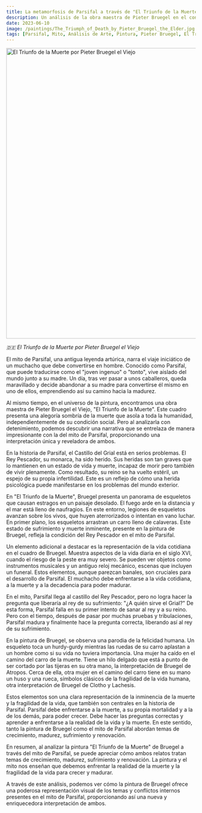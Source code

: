 ```yaml
---
title: La metamorfosis de Parsifal a través de "El Triunfo de la Muerte"
description: Un análisis de la obra maestra de Pieter Bruegel en el contexto del mito de Parsifal
date: 2023-06-10
image: /paintings/The_Triumph_of_Death_by_Pieter_Bruegel_the_Elder.jpg
tags: [Parsifal, Mito, Análisis de Arte, Pintura, Pieter Bruegel, El Triunfo de la Muerte, Psicoanálisis, Jacques Lacan, Interpretación, Crecimiento, Madurez, Muerte, Sufrimiento, Renovación]
---
```


<Link href="/paintings/pieter-bruegel-the-elder-the-triumph-of-death-1562">
  <Image className="w-full" width="1080" height="772" src="/paintings/The_Triumph_of_Death_by_Pieter_Bruegel_the_Elder.jpg"
        alt="El Triunfo de la Muerte por Pieter Bruegel el Viejo"
        caption="El Triunfo de la Muerte por Pieter Bruegel el Viejo"/>
</Link>

_🇩🇪 El Triunfo de la Muerte por Pieter Bruegel el Viejo_

El mito de Parsifal, una antigua leyenda artúrica, narra el viaje iniciático de un muchacho que debe convertirse en hombre. Conocido como Parsifal, que puede traducirse como el "joven ingenuo" o "tonto", vive aislado del mundo junto a su madre. Un día, tras ver pasar a unos caballeros, queda maravillado y decide abandonar a su madre para convertirse él mismo en uno de ellos, emprendiendo así su camino hacia la madurez.

Al mismo tiempo, en el universo de la pintura, encontramos una obra maestra de Pieter Bruegel el Viejo, "El Triunfo de la Muerte". Este cuadro presenta una alegoría sombría de la muerte que asola a toda la humanidad, independientemente de su condición social. Pero al analizarla con detenimiento, podemos descubrir una narrativa que se entrelaza de manera impresionante con la del mito de Parsifal, proporcionando una interpretación única y reveladora de ambos.

En la historia de Parsifal, el Castillo del Grial está en serios problemas. El Rey Pescador, su monarca, ha sido herido. Sus heridas son tan graves que lo mantienen en un estado de vida y muerte, incapaz de morir pero también de vivir plenamente. Como resultado, su reino se ha vuelto estéril, un espejo de su propia infertilidad. Este es un reflejo de cómo una herida psicológica puede manifestarse en los problemas del mundo exterior.

En "El Triunfo de la Muerte", Bruegel presenta un panorama de esqueletos que causan estragos en un paisaje desolado. El fuego arde en la distancia y el mar está lleno de naufragios. En este entorno, legiones de esqueletos avanzan sobre los vivos, que huyen aterrorizados o intentan en vano luchar. En primer plano, los esqueletos arrastran un carro lleno de calaveras. Este estado de sufrimiento y muerte inminente, presente en la pintura de Bruegel, refleja la condición del Rey Pescador en el mito de Parsifal.

Un elemento adicional a destacar es la representación de la vida cotidiana en el cuadro de Bruegel. Muestra aspectos de la vida diaria en el siglo XVI, cuando el riesgo de la peste era muy severo. Se pueden ver objetos como instrumentos musicales y un antiguo reloj mecánico, escenas que incluyen un funeral. Estos elementos, aunque parezcan banales, son cruciales para el desarrollo de Parsifal. El muchacho debe enfrentarse a la vida cotidiana, a la muerte y a la decadencia para poder madurar.

En el mito, Parsifal llega al castillo del Rey Pescador, pero no logra hacer la pregunta que liberaría al rey de su sufrimiento: "¿A quién sirve el Grial?" De esta forma, Parsifal falla en su primer intento de sanar al rey y a su reino. Pero con el tiempo, después de pasar por muchas pruebas y tribulaciones, Parsifal madura y finalmente hace la pregunta correcta, liberando así al rey de su sufrimiento.

En la pintura de Bruegel, se observa una parodia de la felicidad humana. Un esqueleto toca un hurdy-gurdy mientras las ruedas de su carro aplastan a un hombre como si su vida no tuviera importancia. Una mujer ha caído en el camino del carro de la muerte. Tiene un hilo delgado que está a punto de ser cortado por las tijeras en su otra mano, la interpretación de Bruegel de Atropos. Cerca de ella, otra mujer en el camino del carro tiene en su mano un huso y una rueca, símbolos clásicos de la fragilidad de la vida humana, otra interpretación de Bruegel de Clotho y Lachesis.

Estos elementos son una clara representación de la inminencia de la muerte y la fragilidad de la vida, que también son centrales en la historia de Parsifal. Parsifal debe enfrentarse a la muerte, a su propia mortalidad y a la de los demás, para poder crecer. Debe hacer las preguntas correctas y aprender a enfrentarse a la realidad de la vida y la muerte. En este sentido, tanto la pintura de Bruegel como el mito de Parsifal abordan temas de crecimiento, madurez, sufrimiento y renovación.

En resumen, al analizar la pintura "El Triunfo de la Muerte" de Bruegel a través del mito de Parsifal, se puede apreciar cómo ambos relatos tratan temas de crecimiento, madurez, sufrimiento y renovación. La pintura y el mito nos enseñan que debemos enfrentar la realidad de la muerte y la fragilidad de la vida para crecer y madurar.

A través de este análisis, podemos ver cómo la pintura de Bruegel ofrece una poderosa representación visual de los temas y conflictos internos presentes en el mito de Parsifal, proporcionando así una nueva y enriquecedora interpretación de ambos.
